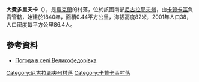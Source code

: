 {{coord|47|59|33|N|32|59|15|E|scale:100000|display=title}}

'''大費多里夫卡'''（{{lang-uk|Великофедорівка}}），是[[烏克蘭|烏克蘭]]的村落，位於該國南部[[尼古拉耶夫州|尼古拉耶夫州]]，由[[卡贊卡區|卡贊卡區]]負責管轄，始建於1840年，面積0.44平方公里，海拔高度82米，2001年人口38，人口密度每平方公里86.4人。

==參考資料==
*[http://weather.in.ua/ua/nikolaevskaja/3038 Погода в селі Великофедорівка] {{Wayback|url=http://weather.in.ua/ua/nikolaevskaja/3038 |date=20160607033922 }}

[[Category:尼古拉耶夫州村落|Category:尼古拉耶夫州村落]]
[[Category:卡贊卡區村落|Category:卡贊卡區村落]]


{{Mykolaiv-geo-stub}}